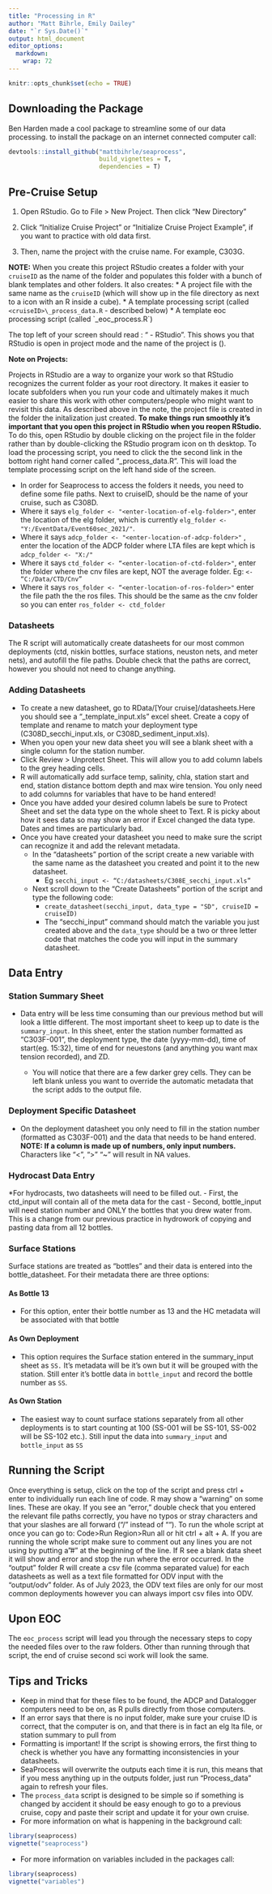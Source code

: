 ```yaml
---
title: "Processing in R"
author: "Matt Bihrle, Emily Dailey"
date: "`r Sys.Date()`"
output: html_document
editor_options: 
  markdown: 
    wrap: 72
---
```


```r
knitr::opts_chunk$set(echo = TRUE)
```

## Downloading the Package
Ben Harden made a cool package to streamline some of our data processing. to install the package on an internet connected computer call: 

```r
devtools::install_github("mattbihrle/seaprocess", 
                         build_vignettes = T, 
                         dependencies = T)
```

## Pre-Cruise Setup

1.  Open RStudio. Go to File \> New Project. Then click "New Directory"

2.  Click "Initialize Cruise Project" or "Initialize Cruise Project
    Example", if you want to practice with old data first.

3.  Then, name the project with the cruise name. For example, C303G.

**NOTE:** When you create this project RStudio creates a folder with
your `cruiseID` as the name of the folder and populates this folder with
a bunch of blank templates and other folders. It also creates: \* A
project file with the same name as the `cruiseID` (which will show up in
the file directory as <cruiseID> next to a icon with an R inside a
cube). \* A template processing script (called
`<cruiseID>\_process_data.R` - described below) \* A template eoc
processing script (called \`<cruiseID>\_eoc_process.R\`)

The top left of your screen should read : "<your cruise ID> - RStudio".
This shows you that RStudio is open in project mode and the name of the
project is (<your cruiseID>).

**Note on Projects:**

Projects in RStudio are a way to organize your work so that RStudio
recognizes the current folder as your root directory. It makes it easier
to locate subfolders when you run your code and ultimately makes it much
easier to share this work with other computers/people who might want to
revisit this data. As described above in the note, the project file is
created in the folder the initalization just created. **To make things
run smoothly it's important that you open this project in RStudio when
you reopen RStudio.** To do this, open RStudio by double clicking on the
project file in the folder rather than by double-clicking the RStudio
program icon on th desktop. To load the processing script, you need to
click the the second link in the bottom right hand corner called
"<cruiseID>\_process_data.R". This will load the template processing
script on the left hand side of the screen.

-   In order for Seaprocess to access the folders it needs, you need to
    define some file paths. Next to cruiseID, should be the name of your
    cruise, such as C308D.
-   Where it says `elg_folder <- "<enter-location-of-elg-folder>"`,
    enter the location of the elg folder, which is currently
    `elg_folder <- "Y:/EventData/Event60sec_2021/"`.
-   Where it says `adcp_folder <- "<enter-location-of-adcp-folder>"` ,
    enter the location of the ADCP folder where LTA files are kept which
    is `adcp_folder <- "X:/"`
-   Where it says `ctd_folder <- “<enter-location-of-ctd-folder>"`,
    enter the folder where the cnv files are kept, NOT the average
    folder. Eg: `<- “C:/Data/CTD/Cnv”`
-   Where it says `ros_folder <- “<enter-location-of-ros-folder>"` enter
    the file path the the ros files. This should be the same as the cnv
    folder so you can enter `ros_folder <- ctd_folder`

### Datasheets

The R script will automatically create datasheets for our most common
deployments (ctd, niskin bottles, surface stations, neuston nets, and
meter nets), and autofill the file paths. Double check that the paths
are correct, however you should not need to change anything.

### Adding Datasheets

-   To create a new datasheet, go to RData/[Your cruise]/datasheets.Here
    you should see a "<cruiseID>\_template_input.xls" excel sheet.
    Create a copy of template and rename to match your deployment type
    (C308D_secchi_input.xls, or C308D_sediment_input.xls).
-   When you open your new data sheet you will see a blank sheet with a
    single column for the station number.
-   Click Review \> Unprotect Sheet. This will allow you to add column
    labels to the grey heading cells.
-   R will automatically add surface temp, salinity, chla, station start
    and end, station distance bottom depth and max wire tension. You
    only need to add columns for variables that have to be hand entered!
-   Once you have added your desired column labels be sure to Protect
    Sheet and set the data type on the whole sheet to Text. R is picky
    about how it sees data so may show an error if Excel changed the
    data type. Dates and times are particularly bad.
-   Once you have created your datasheet you need to make sure the
    script can recognize it and add the relevant metadata.
    -   In the "datasheets" portion of the script create a new variable
        with the same name as the datasheet you created and point it to
        the new datasheet.
        -   Eg `secchi_input <- “C:/datasheets/C308E_secchi_input.xls”`
    -   Next scroll down to the "Create Datasheets" portion of the
        script and type the following code:
        -   `create_datasheet(secchi_input, data_type = "SD", cruiseID = cruiseID)`
        -   The "secchi_input" command should match the variable you
            just created above and the `data_type` should be a two or
            three letter code that matches the code you will input in
            the summary datasheet.

## Data Entry

### Station Summary Sheet

-   Data entry will be less time consuming than our previous method but
    will look a little different. The most important sheet to keep up to
    date is the `summary_input`. In this sheet, enter the station number
    formatted as "C303F-001", the deployment type, the date
    (yyyy-mm-dd), time of start(eg. 15:32), time of end for neuestons
    (and anything you want max tension recorded), and ZD.

    -   You will notice that there are a few darker grey cells. They can
        be left blank unless you want to override the automatic metadata
        that the script adds to the output file.

### Deployment Specific Datasheet

-   On the deployment datasheet you only need to fill in the station
    number (formatted as C303F-001) and the data that needs to be hand
    entered. **NOTE: If a column is made up of numbers, only input
    numbers.** Characters like "\<", "\>" "\~" will result in NA values.

### Hydrocast Data Entry

\*For hydrocasts, two datasheets will need to be filled out. - First,
the ctd_input will contain all of the meta data for the cast - Second,
bottle_input will need station number and ONLY the bottles that you drew
water from. This is a change from our previous practice in hydrowork of
copying and pasting data from all 12 bottles.

### Surface Stations

Surface stations are treated as "bottles" and their data is entered into
the bottle_datasheet. For their metadata there are three options:

#### As Bottle 13

-   For this option, enter their bottle number as 13 and the HC metadata
    will be associated with that bottle

#### As Own Deployment

-   This option requires the Surface station entered in the
    summary_input sheet as `SS.` It's metadata will be it's own but it
    will be grouped with the station. Still enter it's bottle data in
    `bottle_input` and record the bottle number as `SS`.

#### As Own Station

-   The easiest way to count surface stations separately from all other
    deployments is to start counting at 100 (SS-001 will be SS-101,
    SS-002 will be SS-102 etc.). Still input the data into
    `summary_input` and `bottle_input` as `SS`

## Running the Script

Once everything is setup, click on the top of the script and press
ctrl + enter to individually run each line of code. R may show a
"warning" on some lines. These are okay. If you see an "error," double
check that you entered the relevant file paths correctly, you have no
typos or stray characters and that your slashes are all forward ("/"
instead of ""). To run the whole script at once you can go to: Code\>Run
Region\>Run all or hit ctrl + alt + A. If you are running the whole
script make sure to comment out any lines you are not using by putting
a"\#" at the beginning of the line. If R see a blank data sheet it will
show and error and stop the run where the error occurred. In the
"output" folder R will create a csv file (comma separated value) for
each datasheets as well as a text file formatted for ODV input with the
"output/odv" folder. As of July 2023, the ODV text files are only for
our most common deployments however you can always import csv files into
ODV.

## Upon EOC

The `eoc_process` script will lead you through the necessary steps to copy the needed files over to the raw folders. Other than running through that script, the end of cruise second sci work will look the same. 

## Tips and Tricks

-   Keep in mind that for these files to be found, the ADCP and
    Datalogger computers need to be on, as R pulls directly from those
    computers.
-   If an error says that there is no input folder, make sure your
    cruise ID is correct, that the computer is on, and that there is in
    fact an elg lta file, or station summary to pull from
-   Formatting is important! If the script is showing errors, the first
    thing to check is whether you have any formatting inconsistencies in
    your datasheets.
-   SeaProcess will overwrite the outputs each time it is run, this
    means that if you mess anything up in the outputs folder, just run
    "Process_data" again to refresh your files.
-   The `process_data` script is designed to be simple so if something
    is changed by accident it should be easy enough to go to a previous
    cruise, copy and paste their script and update it for your own
    cruise.
-   For more information on what is happening in the background call:
```r
library(seaprocess)
vignette("seaprocess")
```

-   For more information on variables included in the packages call:
```r
library(seaprocess)
vignette("variables")
```
